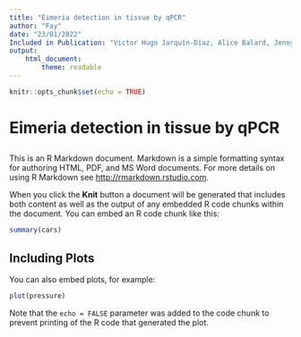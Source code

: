 ```yaml
---
title: "Eimeria detection in tissue by qPCR"
author: "Fay"
date: "23/01/2022"
Included in Publication: "Víctor Hugo Jarquín-Díaz, Alice Balard, Jenny Jost, Julia Kraft, Mert Naci Dikmen, Jana Kvičerová Emanuel Heitlinger, Detection and quantification of house mouse Eimeria at the species level – Challenges and solutions for the assessment of coccidia in wildlife, International Journal for Parasitology. Parasites and Wildlife, Volume 10, 2019, https://doi.org/10.1016/j.ijppaw.2019.07.00"
output: 
    html_document:
        theme: readable
---
```


```r
knitr::opts_chunk$set(echo = TRUE)
```

# Eimeria detection in tissue by qPCR
## 

This is an R Markdown document. Markdown is a simple formatting syntax for authoring HTML, PDF, and MS Word documents. For more details on using R Markdown see <http://rmarkdown.rstudio.com>.

When you click the **Knit** button a document will be generated that includes both content as well as the output of any embedded R code chunks within the document. You can embed an R code chunk like this:

```r
summary(cars)
```

## Including Plots

You can also embed plots, for example:

```r
plot(pressure)
```

Note that the `echo = FALSE` parameter was added to the code chunk to prevent printing of the R code that generated the plot.

